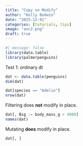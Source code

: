 ```yaml
---
title: "Copy on Modify"
author: "Kelly Bodwin"
date: "2025-12-01"
categories: [tutorials, tips]
image: "aoc2.png"
draft: true
---
```


```r
#| message: false
library(data.table)
library(palmerpenguins)
```

Test 1: ordinary dt

```r
dat <- data.table(penguins)
dim(dat)
```

```r
dat[species == "Adelie"]
nrow(dat)
```

Filtering does **not** modify in place.

```r
dat[, Big := body_mass_g > 4000]
names(dat)
```

Mutating **does** modify in place.

```r
dat[, ]
```

